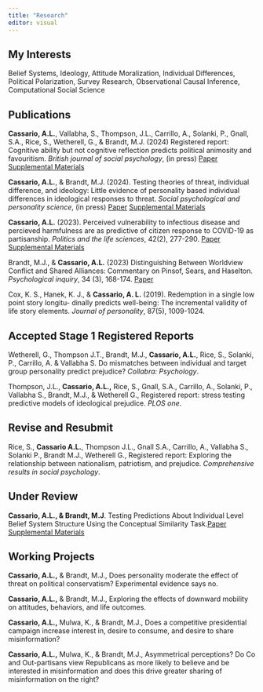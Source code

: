```yaml
---
title: "Research"
editor: visual
---
```


## My Interests

Belief Systems, Ideology, Attitude Moralization, Individual Differences, Political Polarization, Survey Research, Observational Causal Inference, Computational Social Science

## Publications

**Cassario, A.L.**, Vallabha, S., Thompson, J.L., Carrillo, A., Solanki, P., Gnall, S.A., Rice, S., Wetherell, G., & Brandt, M.J. (2024) Registered report: Cognitive ability but not cognitive reflection predicts political animosity and favouritism. *British journal of social psychology*, (in press) <a href="2024-10-01-Stage2-FINAL.pdf">Paper</a> <a href="10-01-2024-Supplementals_Materials.pdf">Supplemental Materials</a>

**Cassario, A.L.**, & Brandt, M.J. (2024). Testing theories of threat, individual difference, and ideology: Little evidence of personality based individual differences in ideological responses to threat. *Social psychological and personality science*, (in press) <a href="2024-08-05-FINAL-personality-threat.pdf">Paper</a> <a href="PersonalityThreatSupplementals.pdf">Supplemental Materials</a>

**Cassario, A.L.** (2023). Perceived vulnerability to infectious disease and percieved harmfulness are as predictive of citizen response to COVID-19 as partisanship. *Politics and the life sciences*, 42(2), 277-290. <a href="PVD_shortened_intro_PLS_new_pdf.pdf">Paper</a> <a href="PVDHarmAppendixPLS_pdf.pdf">Supplemental Materials</a>

Brandt, M.J., & **Cassario, A.L.** (2023) Distinguishing Between Worldview Conflict and Shared Alliances: Commentary on Pinsof, Sears, and Haselton. *Psychological inquiry*, 34 (3), 168-174. <a href="comment_brandt-cassario_psyarxiv.pdf">Paper</a>

Cox, K. S., Hanek, K. J., & **Cassario, A. L.** (2019). Redemption in a single low point story longitu- dinally predicts well-being: The incremental validity of life story elements. *Journal of personality*, 87(5), 1009-1024.

## Accepted Stage 1 Registered Reports

Wetherell, G., Thompson J.T., Brandt, M.J., **Cassario, A.L.**, Rice, S., Solanki, P., Carrillo, A. & Vallabha S. Do mismatches between individual and target group personality predict prejudice? *Collabra: Psychology*.

Thompson, J.L., **Cassario, A.L.,** Rice, S., Gnall, S.A., Carrillo, A., Solanki, P., Vallabha S., Brandt, M.J., & Wetherell G., Registered report: stress testing predictive models of ideological prejudice. *PLOS one*.

## Revise and Resubmit

Rice, S., **Cassario A.L.**, Thompson J.L., Gnall S.A., Carrillo, A., Vallabha S., Solanki P., Brandt M.J., Wetherell G., Registered report: Exploring the relationship between nationalism, patriotism, and prejudice. *Comprehensive results in social psychology*.

## Under Review

**Cassario, A.L., & Brandt, M.J**. Testing Predictions About Individual Level Belief System Structure Using the Conceptual Similarity Task.<a href="2024-09-17-individual-bs.pdf">Paper</a> <a href="2024-09-15-supplementals-Cassario-Brandt-Belief-Systems.pdf">Supplemental Materials</a>

## Working Projects

**Cassario, A.L.,** & Brandt, M.J., Does personality moderate the effect of threat on political conservatism? Experimental evidence says no.

**Cassario, A.L.,** & Brandt, M.J., Exploring the effects of downward mobility on attitudes, behaviors, and life outcomes.

**Cassario, A.L.,** Mulwa, K., & Brandt, M.J., Does a competitive presidential campaign increase interest in, desire to consume, and desire to share misinformation?

**Cassario, A.L.,** Mulwa, K., & Brandt, M.J., Asymmetrical perceptions? Do Co and Out-partisans view Republicans as more likely to believe and be interested in misinformation and does this drive greater sharing of misinformation on the right?
